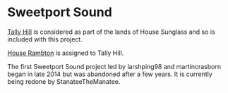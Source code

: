 
# Sweetport Sound

<ProjectDetails
  floatRight
  region="Crownlands"
  house="House Sunglass"
  type="Town"
  status="Redo In Progress"
  warp="/warp sweetport"
  projectLead="larshping98, martincrasborn"
  dateStarted="December 16, 2020"
  dateCompleted="Invalid Date"
/>

[Tally Hill](https://awoiaf.westeros.org/index.php/Tally_Hill) is considered as part of the lands of House Sunglass and so is included with this project.

[House Rambton](https://awoiaf.westeros.org/index.php/House_Rambton) is assigned to Tally Hill.

The first Sweetport Sound project led by larshping98 and martincrasborn began in late 2014 but was abandoned after a few years. It is currently being redone by StanateeTheManatee.
